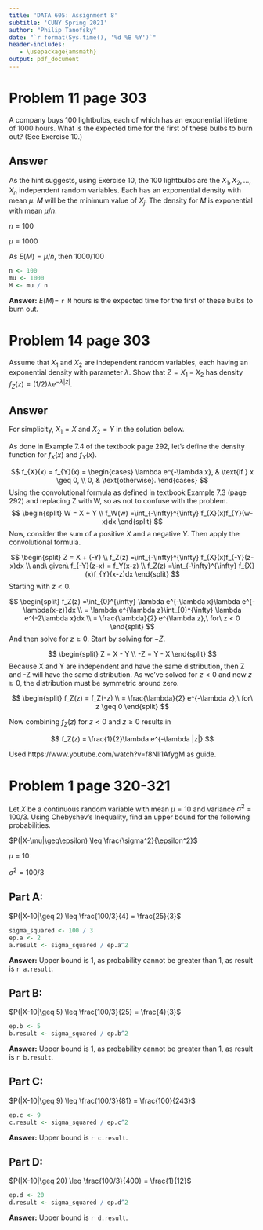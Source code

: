 ```yaml
---
title: 'DATA 605: Assignment 8'
subtitle: 'CUNY Spring 2021'
author: "Philip Tanofsky" 
date: "`r format(Sys.time(), '%d %B %Y')`"
header-includes:
   - \usepackage{amsmath}
output: pdf_document
---
```


# Problem 11 page 303
A company buys 100 lightbulbs, each of which has an exponential lifetime of 1000 hours. What is the expected time for the first of these bulbs to burn out? (See Exercise 10.)

## Answer
As the hint suggests, using Exercise 10, the 100 lightbulbs are the $X_1, X_2, ..., X_n$ independent random variables. Each has an exponential density with mean $\mu$. $M$ will be the minimum value of $X_j$. The density for $M$ is exponential with mean $\mu/n$.

$n = 100$

$\mu = 1000$

As $E(M) = \mu/n$, then $1000/100$

```r
n <- 100
mu <- 1000
M <- mu / n
```

**Answer:** $E(M)=$ `r M` hours is the expected time for the first of these bulbs to burn out.

# Problem 14 page 303
Assume that $X_1$ and $X_2$ are independent random variables, each having an exponential density with parameter $\lambda$. Show that $Z = X_1 - X_2$ has density $f_Z(z) = (1/2)\lambda e^{-\lambda |z|}.$

## Answer

For simplicity, $X_1 = X$ and $X_2 = Y$ in the solution below.

As done in Example 7.4 of the textbook page 292, let's define the density function for $f_{X}(x)$ and $f_{Y}(x)$.

$$
f_{X}(x) = f_{Y}(x) = \begin{cases}
  \lambda e^{-\lambda x}, & \text{if } x \geq 0, \\
  0, & \text{otherwise}.
\end{cases} 
$$
Using the convolutional formula as defined in textbook Example 7.3 (page 292) and replacing Z with W, so as not to confuse with the problem.
$$
\begin{split}
W = X + Y \\
f_W(w) =\int_{-\infty}^{\infty} f_{X}(x)f_{Y}(w-x)dx
\end{split}
$$
Now, consider the sum of a positive $X$ and a negative $Y$. Then apply the convolutional formula.

$$
\begin{split}
Z = X + (-Y) \\
f_Z(z) =\int_{-\infty}^{\infty} f_{X}(x)f_{-Y}(z-x)dx \\
and\ given\ f_{-Y}(z-x) = f_Y(x-z) \\
f_Z(z) =\int_{-\infty}^{\infty} f_{X}(x)f_{Y}(x-z)dx
\end{split}
$$
Starting with $z < 0$. 

$$
\begin{split}
f_Z(z) =\int_{0}^{\infty} \lambda e^{-\lambda x}\lambda e^{-\lambda(x-z)}dx \\
= \lambda e^{\lambda z}\int_{0}^{\infty} \lambda e^{-2\lambda x}dx \\
= \frac{\lambda}{2} e^{\lambda z},\ for\ z < 0 
\end{split}
$$
And then solve for $z \geq 0$. Start by solving for $-Z$. 

$$
\begin{split}
Z = X - Y \\
-Z = Y - X
\end{split}
$$
Because X and Y are independent and have the same distribution, then Z and -Z will have the same distribution. As we've solved for $z < 0$ and now $z \geq 0$, the distribution must be symmetric around zero. 

$$
\begin{split}
f_Z(z) = f_Z(-z) \\
= \frac{\lambda}{2} e^{-\lambda z},\ for\ z \geq 0 
\end{split}
$$

Now combining $f_Z(z)$ for $z < 0$ and $z \geq 0$ results in

$$
f_Z(z) = \frac{1}{2}\lambda e^{-\lambda |z|}
$$


Used https://www.youtube.com/watch?v=f8Nli1AfygM as guide.

# Problem 1 page 320-321
Let $X$ be a continuous random variable with mean $\mu = 10$ and variance $\sigma^2 = 100/3$. Using Chebyshev's Inequality, find an upper bound for the following probabilities.

$P(|X-\mu|\geq\epsilon) \leq \frac{\sigma^2}{\epsilon^2}$

$\mu = 10$

$\sigma^2 = 100/3$

## Part A:

$P(|X-10|\geq 2) \leq \frac{100/3}{4} = \frac{25}{3}$

```r
sigma_squared <- 100 / 3
ep.a <- 2
a.result <- sigma_squared / ep.a^2
```

**Answer:** Upper bound is 1, as probability cannot be greater than 1, as result is `r a.result`.

## Part B:

$P(|X-10|\geq 5) \leq \frac{100/3}{25} = \frac{4}{3}$

```r
ep.b <- 5
b.result <- sigma_squared / ep.b^2
```

**Answer:** Upper bound is 1, as probability cannot be greater than 1, as result is `r b.result`.

## Part C:

$P(|X-10|\geq 9) \leq \frac{100/3}{81} = \frac{100}{243}$

```r
ep.c <- 9
c.result <- sigma_squared / ep.c^2
```

**Answer:** Upper bound is `r c.result`.

## Part D:

$P(|X-10|\geq 20) \leq \frac{100/3}{400} = \frac{1}{12}$

```r
ep.d <- 20
d.result <- sigma_squared / ep.d^2
```

**Answer:** Upper bound is `r d.result`.

